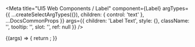 
<Meta
  title="UI5 Web Components / Label"
  component={Label}
  argTypes={{
    ...createSelectArgTypes({}),
    children: { control: 'text' },
    ...DocsCommonProps
  }}
  args={{
    children: 'Label Text',
    style: {},
    className: '',
    tooltip: '',
    slot: '',
    ref: null
  }}
/>

<DocsHeader />

<Canvas>
  <Story name="Default">
    {(args) => {
      return <Label {...args} />;
    }}
  </Story>
</Canvas>

<ArgsTable story="." />
